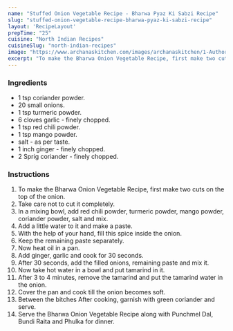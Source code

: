 ---
name: "Stuffed Onion Vegetable Recipe - Bharwa Pyaz Ki Sabzi Recipe"
slug: "stuffed-onion-vegetable-recipe-bharwa-pyaz-ki-sabzi-recipe"
layout: 'RecipeLayout'
prepTime: "25"
cuisine: "North Indian Recipes"
cuisineSlug: "north-indian-recipes"
image: "https://www.archanaskitchen.com/images/archanaskitchen/1-Author/Curryandvanilla/Bharwa_Pyaaz_Ki_Sabzi_Recipe-1_1600.jpg"
excerpt: "To make the Bharwa Onion Vegetable Recipe, first make two cuts on the top of the onion"
---

### Ingredients

-  1 tsp coriander powder.
- 20 small onions.
-  1 tsp turmeric powder.
-  6 cloves garlic - finely chopped.
-  1 tsp red chili powder.
-  1 tsp mango powder.
-  salt - as per taste.
-  1 inch ginger - finely chopped.
-  2 Sprig coriander - finely chopped.

### Instructions

1. To make the Bharwa Onion Vegetable Recipe, first make two cuts on the top of the onion.
1. Take care not to cut it completely.
1. In a mixing bowl, add red chili powder, turmeric powder, mango powder, coriander powder, salt and mix.
1. Add a little water to it and make a paste.
1. With the help of your hand, fill this spice inside the onion.
1. Keep the remaining paste separately.
1. Now heat oil in a pan.
1. Add ginger, garlic and cook for 30 seconds.
1. After 30 seconds, add the filled onions, remaining paste and mix it.
1. Now take hot water in a bowl and put tamarind in it.
1. After 3 to 4 minutes, remove the tamarind and put the tamarind water in the onion.
1. Cover the pan and cook till the onion becomes soft.
1. Between the bitches After cooking, garnish with green coriander and serve.
1. Serve the Bharwa Onion Vegetable Recipe along with Punchmel Dal, Bundi Raita and Phulka for dinner.
